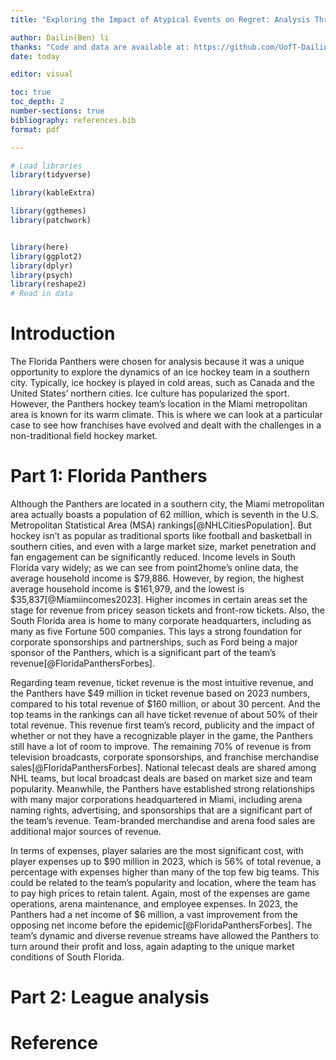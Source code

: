 ```yaml
---
title: "Exploring the Impact of Atypical Events on Regret: Analysis Through Hitchhiker, Car Accident, and Robbery Scenarios"

author: Dailin(Ben) li
thanks: "Code and data are available at: https://github.com/UofT-DailinLi/NHL-Florida-Panthers-Team-Analysis.git" 
date: today

editor: visual

toc: true
toc_depth: 2
number-sections: true
bibliography: references.bib
format: pdf

---
```


\newpage

```r


# Load libraries
library(tidyverse)

library(kableExtra)

library(ggthemes)
library(patchwork)


library(here)
library(ggplot2)
library(dplyr)
library(psych)
library(reshape2)
# Read in data

```

# Introduction
The Florida Panthers were chosen for analysis because it was a unique opportunity to explore the dynamics of an ice hockey team in a southern city. Typically, ice hockey is played in cold areas, such as Canada and the United States’ northern cities. Ice culture has popularized the sport. However, the Panthers hockey team's location in the Miami metropolitan area is known for its warm climate. This is where we can look at a particular case to see how franchises have evolved and dealt with the challenges in a non-traditional field hockey market.


# Part 1: Florida Panthers
Although the Panthers are located in a southern city, the Miami metropolitan area actually boasts a population of 62 million, which is seventh in the U.S. Metropolitan Statistical Area (MSA) rankings[@NHLCitiesPopulation]. But hockey isn't as popular as traditional sports like football and basketball in southern cities, and even with a large market size, market penetration and fan engagement can be significantly reduced. Income levels in South Florida vary widely; as we can see from point2home's online data, the average household income is $79,886. However, by region, the highest average household income is $161,979, and the lowest is $35,837[@Miamiincomes2023]. Higher incomes in certain areas set the stage for revenue from pricey season tickets and front-row tickets. Also, the South Florida area is home to many corporate headquarters, including as many as five Fortune 500 companies. This lays a strong foundation for corporate sponsorships and partnerships, such as Ford being a major sponsor of the Panthers, which is a significant part of the team's revenue[@FloridaPanthersForbes].

Regarding team revenue, ticket revenue is the most intuitive revenue, and the Panthers have $49 million in ticket revenue based on 2023 numbers, compared to his total revenue of $160 million, or about 30 percent. And the top teams in the rankings can all have ticket revenue of about 50% of their total revenue. This revenue first team's record, publicity and the impact of whether or not they have a recognizable player in the game, the Panthers still have a lot of room to improve. The remaining 70% of revenue is from television broadcasts, corporate sponsorships, and franchise merchandise sales[@FloridaPanthersForbes]. National telecast deals are shared among NHL teams, but local broadcast deals are based on market size and team popularity. Meanwhile, the Panthers have established strong relationships with many major corporations headquartered in Miami, including arena naming rights, advertising, and sponsorships that are a significant part of the team's revenue. Team-branded merchandise and arena food sales are additional major sources of revenue.


In terms of expenses, player salaries are the most significant cost, with player expenses up to $90 million in 2023, which is 56% of total revenue, a percentage with expenses higher than many of the top few big teams. This could be related to the team's popularity and location, where the team has to pay high prices to retain talent. Again, most of the expenses are game operations, arena maintenance, and employee expenses. In 2023, the Panthers had a net income of $6 million, a vast improvement from the opposing net income before the epidemic[@FloridaPanthersForbes]. The team's dynamic and diverse revenue streams have allowed the Panthers to turn around their profit and loss, again adapting to the unique market conditions of South Florida.

# Part 2: League analysis



























\newpage
# Reference
